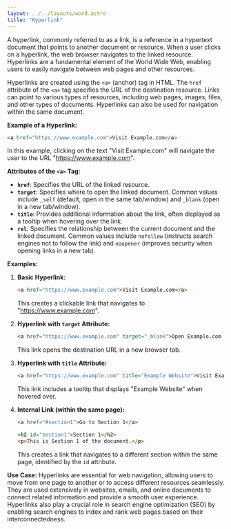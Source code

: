 ```yaml
---
layout: ../../layouts/word.astro
title: "Hyperlink"
---
```

A hyperlink, commonly referred to as a link, is a reference in a hypertext document that points to another document or resource. When a user clicks on a hyperlink, the web browser navigates to the linked resource. Hyperlinks are a fundamental element of the World Wide Web, enabling users to easily navigate between web pages and other resources.

Hyperlinks are created using the `<a>` (anchor) tag in HTML. The `href` attribute of the `<a>` tag specifies the URL of the destination resource. Links can point to various types of resources, including web pages, images, files, and other types of documents. Hyperlinks can also be used for navigation within the same document.

**Example of a Hyperlink:**
```html
<a href="https://www.example.com">Visit Example.com</a>
```
In this example, clicking on the text "Visit Example.com" will navigate the user to the URL "https://www.example.com".

**Attributes of the `<a>` Tag:**
- **`href`**: Specifies the URL of the linked resource.
- **`target`**: Specifies where to open the linked document. Common values include `_self` (default, open in the same tab/window) and `_blank` (open in a new tab/window).
- **`title`**: Provides additional information about the link, often displayed as a tooltip when hovering over the link.
- **`rel`**: Specifies the relationship between the current document and the linked document. Common values include `nofollow` (instructs search engines not to follow the link) and `noopener` (improves security when opening links in a new tab).

**Examples:**
1. **Basic Hyperlink:**
   ```html
   <a href="https://www.example.com">Visit Example.com</a>
   ```
   This creates a clickable link that navigates to "https://www.example.com".

2. **Hyperlink with `target` Attribute:**
   ```html
   <a href="https://www.example.com" target="_blank">Open Example.com in a New Tab</a>
   ```
   This link opens the destination URL in a new browser tab.

3. **Hyperlink with `title` Attribute:**
   ```html
   <a href="https://www.example.com" title="Example Website">Visit Example.com</a>
   ```
   This link includes a tooltip that displays "Example Website" when hovered over.

4. **Internal Link (within the same page):**
   ```html
   <a href="#section1">Go to Section 1</a>

   <h2 id="section1">Section 1</h2>
   <p>This is Section 1 of the document.</p>
   ```
   This creates a link that navigates to a different section within the same page, identified by the `id` attribute.

**Use Case:**
Hyperlinks are essential for web navigation, allowing users to move from one page to another or to access different resources seamlessly. They are used extensively in websites, emails, and online documents to connect related information and provide a smooth user experience. Hyperlinks also play a crucial role in search engine optimization (SEO) by enabling search engines to index and rank web pages based on their interconnectedness.